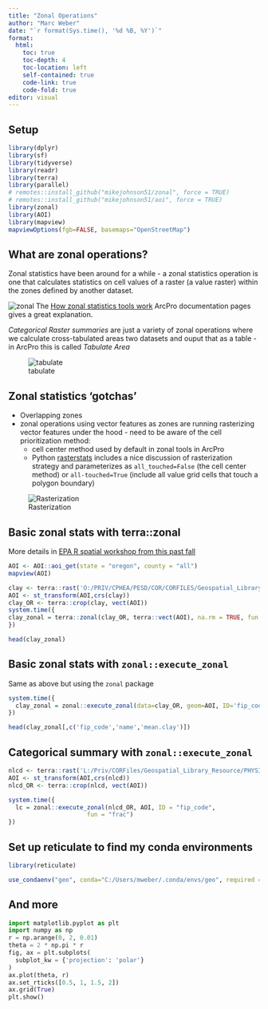 ```yaml
---
title: "Zonal Operations"
author: "Marc Weber"
date: "`r format(Sys.time(), '%d %B, %Y')`"
format: 
  html:
    toc: true
    toc-depth: 4
    toc-location: left
    self-contained: true
    code-link: true
    code-fold: true
editor: visual
---
```


## Setup

```r
library(dplyr)
library(sf)
library(tidyverse)
library(readr)
library(terra)
library(parallel)
# remotes::install_github("mikejohnson51/zonal", force = TRUE)
# remotes::install_github("mikejohnson51/aoi", force = TRUE)
library(zonal)
library(AOI)
library(mapview)
mapviewOptions(fgb=FALSE, basemaps="OpenStreetMap")
```

## What are zonal operations?

Zonal statistics have been around for a while - a zonal statistics operation is one that calculates statistics on cell values of a raster (a value raster) within the zones defined by another dataset.

![zonal](zonal.png) The [How zonal statistics tools work](https://pro.arcgis.com/en/pro-app/latest/tool-reference/spatial-analyst/how-zonal-statistics-works.htm#:~:text=A%20zonal%20statistics%20operation%20is,and%20Zonal%20Statistics%20as%20Table.) ArcPro documentation pages gives a great explanation.

*Categorical Raster summaries* are just a variety of zonal operations where we calculate cross-tabulated areas two datasets and ouput that as a table - in ArcPro this is called *Tabulate Area*

![tabulate](tabulate.png)

## Zonal statistics 'gotchas'

-   Overlapping zones
-   zonal operations using vector features as zones are running rasterizing vector features under the hood - need to be aware of the cell prioritization method:
    -   cell center method used by default in zonal tools in ArcPro
    -   Python [rasterstats](https://pythonhosted.org/rasterstats/manual.html) includes a nice discussion of rasterization strategy and parameterizes as `all_touched=False` (the cell center method) or `all-touched=True` (include all value grid cells that touch a polygon boundary)

![Rasterization](Rasterization.png)

## Basic zonal stats with terra::zonal

More details in [EPA R spatial workshop from this past fall](https://usepa.github.io/spatialdata.epaR2023/geoprocessing.html#zonal-operations)

```r
AOI <- AOI::aoi_get(state = "oregon", county = "all")
mapview(AOI)
```

```r
clay <- terra::rast('O:/PRIV/CPHEA/PESD/COR/CORFILES/Geospatial_Library_Projects/StreamCat/LandscapeRasters/QAComplete/clay.tif')
AOI <- st_transform(AOI,crs(clay))
clay_OR <- terra::crop(clay, vect(AOI))
system.time({
clay_zonal = terra::zonal(clay_OR, terra::vect(AOI), na.rm = TRUE, fun = "mean")
})
```

```r
head(clay_zonal)
```

## Basic zonal stats with `zonal::execute_zonal`

Same as above but using the `zonal` package

```r
system.time({
  clay_zonal = zonal::execute_zonal(data=clay_OR, geom=AOI, ID='fip_code',fun = "mean")
})
```

```r
head(clay_zonal[,c('fip_code','name','mean.clay')])
```

## Categorical summary with `zonal::execute_zonal`

```r
nlcd <- terra::rast('L:/Priv/CORFiles/Geospatial_Library_Resource/PHYSICAL/LAND_USE_LAND_COVER/NLCD/nlcd2016/NLCD_2001_Land_Cover_L48_20190424.img')
AOI <- st_transform(AOI,crs(nlcd))
nlcd_OR <- terra::crop(nlcd, vect(AOI))

system.time({
  lc = zonal::execute_zonal(nlcd_OR, AOI, ID = "fip_code", 
                      fun = "frac")
})
```

## Set up reticulate to find my conda environments

```r
library(reticulate)

use_condaenv("geo", conda="C:/Users/mweber/.conda/envs/geo", required = TRUE)
```

## And more

```python
import matplotlib.pyplot as plt
import numpy as np
r = np.arange(0, 2, 0.01)
theta = 2 * np.pi * r
fig, ax = plt.subplots(
  subplot_kw = {'projection': 'polar'} 
)
ax.plot(theta, r)
ax.set_rticks([0.5, 1, 1.5, 2])
ax.grid(True)
plt.show()
```
